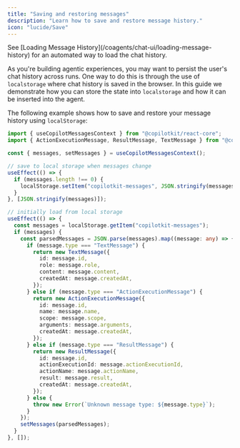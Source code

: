 ```yaml
---
title: "Saving and restoring messages"
description: "Learn how to save and restore message history."
icon: "lucide/Save"
---
```


<Callout>
  See [Loading Message History](/coagents/chat-ui/loading-message-history) for an automated way to load the chat history.
</Callout>

As you're building agentic experiences, you may want to persist the user's chat history across runs. 
One way to do this is through the use of `localstorage` where chat history is saved in the browser. 
In this guide we demonstrate how you can store the state into `localstorage` and how it can be inserted 
into the agent.

The following example shows how to save and restore your message history using `localStorage`:

```typescript
import { useCopilotMessagesContext } from "@copilotkit/react-core";
import { ActionExecutionMessage, ResultMessage, TextMessage } from "@copilotkit/runtime-client-gql";

const { messages, setMessages } = useCopilotMessagesContext();

// save to local storage when messages change
useEffect(() => {
  if (messages.length !== 0) {
    localStorage.setItem("copilotkit-messages", JSON.stringify(messages));
  }
}, [JSON.stringify(messages)]);

// initially load from local storage
useEffect(() => {
  const messages = localStorage.getItem("copilotkit-messages");
  if (messages) {
    const parsedMessages = JSON.parse(messages).map((message: any) => {
      if (message.type === "TextMessage") {
        return new TextMessage({
          id: message.id,
          role: message.role,
          content: message.content,
          createdAt: message.createdAt,
        });
      } else if (message.type === "ActionExecutionMessage") {
        return new ActionExecutionMessage({
          id: message.id,
          name: message.name,
          scope: message.scope,
          arguments: message.arguments,
          createdAt: message.createdAt,
        });
      } else if (message.type === "ResultMessage") {
        return new ResultMessage({
          id: message.id,
          actionExecutionId: message.actionExecutionId,
          actionName: message.actionName,
          result: message.result,
          createdAt: message.createdAt,
        });
      } else {
        throw new Error(`Unknown message type: ${message.type}`);
      }
    });
    setMessages(parsedMessages);
  }
}, []);
```
